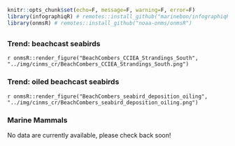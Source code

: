 ```r
knitr::opts_chunk$set(echo=F, message=F, warning=F, error=F)
library(infographiqR) # remotes::install_github("marinebon/infographiqR") 
library(onmsR) # remotes::install_github("noaa-onms/onmsR")
```

## {.tabset}

### Trend: beachcast seabirds

`r onmsR::render_figure("BeachCombers_CCIEA_Strandings_South", "../img/cinms_cr/BeachCombers_CCIEA_Strandings_South.png")`

### Trend: oiled beachcast seabirds

`r onmsR::render_figure("BeachCombers_seabird_deposition_oiling", "../img/cinms_cr/BeachCombers_seabird_deposition_oiling.png")`

### Marine Mammals

No data are currently available, please check back soon!
